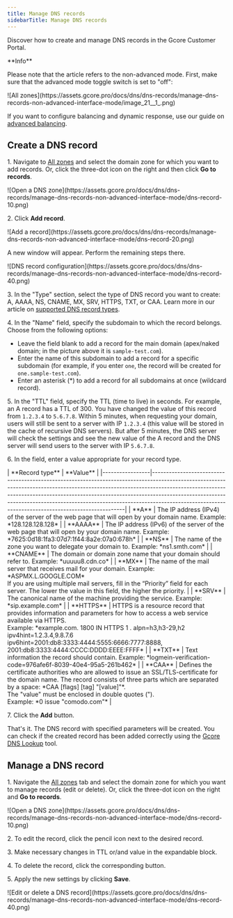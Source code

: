 ---
title: Manage DNS records
sidebarTitle: Manage DNS records
---

Discover how to create and manage DNS records in the Gcore Customer Portal.

<Info>
**Info**

Please note that the article refers to the non-advanced mode. First, make sure that the advanced mode toggle switch is set to "off": 
<Frame>![All zones](https://assets.gcore.pro/docs/dns/dns-records/manage-dns-records-non-advanced-interface-mode/image_21__1_.png)</Frame>

 If you want to configure balancing and dynamic response, use our guide on [advanced balancing](/dns/dns-records/manage-dns-records-advanced-interface-mode-with-balancing).
</Info>

## Create a DNS record

1\. Navigate to [All zones](https://dns.gcore.com/zones) and select the domain zone for which you want to add records. Or, click the three-dot icon on the right and then click **Go to records**.


<Frame>![Open a DNS zone](https://assets.gcore.pro/docs/dns/dns-records/manage-dns-records-non-advanced-interface-mode/dns-record-10.png)</Frame>



2\. Click **Add record**.


<Frame>![Add a record](https://assets.gcore.pro/docs/dns/dns-records/manage-dns-records-non-advanced-interface-mode/dns-record-20.png)</Frame>



A new window will appear. Perform the remaining steps there.


<Frame>![DNS record configuration](https://assets.gcore.pro/docs/dns/dns-records/manage-dns-records-non-advanced-interface-mode/dns-record-40.png)</Frame>



3\. In the "Type" section, select the type of DNS record you want to create: A, AAAA, NS, CNAME, MX, SRV, HTTPS, TXT, or CAA. Learn more in our article on [supported DNS record types](/dns/dns-records).

4\. In the "Name" field, specify the subdomain to which the record belongs. Choose from the following options:

  * Leave the field blank to add a record for the main domain (apex/naked domain; in the picture above it is `sample-test.com`).
  * Enter the name of this subdomain to add a record for a specific subdomain (for example, if you enter `one`, the record will be created for `one.sample-test.com`).
  * Enter an asterisk (*) to add a record for all subdomains at once (wildcard record).



5\. In the "TTL" field, specify the TTL (time to live) in seconds. For example, an A record has a TTL of 300. You have changed the value of this record from `1.2.3.4` to `5.6.7.8`. Within 5 minutes, when requesting your domain, users will still be sent to a server with IP `1.2.3.4` (this value will be stored in the cache of recursive DNS servers). But after 5 minutes, the DNS server will check the settings and see the new value of the A record and the DNS server will send users to the server with IP `5.6.7.8`.

6\. In the field, enter a value appropriate for your record type.


<Accordion title="Examples of values for different record types">
| **Record type** | **Value**                                                                                                                                                                                                                                                                                                                                                                                |
|-----------------|--------------------------------------------------------------------------------------------------------------------------------------------------------------------------------------------------------------------------------------------------------------------------------------------------------------------------------------------------------------------------------------------|
| **A**           | The IP address (IPv4) of the server of the web page that will open by your domain name. Example: *128.128.128.128*                                                                                                                                                                                                                                                                      |
| **AAAA**        | The IP address (IPv6) of the server of the web page that will open by your domain name. Example: *7625:0d18:1fa3:07d7:1f44:8a2e:07a0:678h*                                                                                                                                                                                                                                               |
| **NS**          | The name of the zone you want to delegate your domain to. Example: *ns1.smth.com*                                                                                                                                                                                                                                                                                                       |
| **CNAME**       | The domain or domain zone name that your domain should refer to. Example: *uuuuu8.cdn.co*                                                                                                                                                                                                                                                                                               |
| **MX**          | The name of the mail server that receives mail for your domain. Example: *ASPMX.L.GOOGLE.COM*<br/>If you are using multiple mail servers, fill in the “Priority” field for each server. The lower the value in this field, the higher the priority.                                                                                                                                       |
| **SRV**         | The canonical name of the machine providing the service. Example: *sip.example.com*                                                                                                                                                                                                                                                                                                     |
| **HTTPS**       | HTTPS is a resource record that provides information and parameters for how to access a web service available via HTTPS.<br/>Example: *example.com. 1800 IN HTTPS 1 . alpn=h3,h3-29,h2 ipv4hint=1.2.3.4,9.8.7.6<br/>ipv6hint=2001:db8:3333:4444:5555:6666:7777:8888,<br/>2001:db8:3333:4444:CCCC:DDDD:EEEE:FFFF*                                                                                   |
| **TXT**         | Text information the record should contain. Example: *logmein-verification-code=976afe6f-8039-40e4-95a5-261b462*                                                                                                                                                                                                                                                                        |
| **CAA**         | Defines the certificate authorities who are allowed to issue an SSL/TLS-certificate for the domain name. The record consists of three parts which are separated by a space: *CAA [flags] [tag] "[value]"*.<br/>The "value" must be enclosed in double quotes (").<br/>Example: *0 issue "comodo.com"*                                                                                     |

</Accordion>


7\. Click the **Add** button. 

That's it. The DNS record with specified parameters will be created. You can check if the created record has been added correctly using the [Gcore DNS Lookup](https://gcore.com/dev-tools/dns-lookup) tool.

## Manage a DNS record

1\. Navigate the [All zones](https://dns.gcore.com/zones) tab and select the domain zone for which you want to manage records (edit or delete). Or, click the three-dot icon on the right and **Go to records**.


<Frame>![Open a DNS zone](https://assets.gcore.pro/docs/dns/dns-records/manage-dns-records-non-advanced-interface-mode/dns-record-10.png)</Frame>



2\. To edit the record, click the pencil icon next to the desired record. 

3\. Make necessary changes in TTL or/and value in the expandable block.

4\. To delete the record, click the corresponding button. 

5\. Apply the new settings by clicking **Save**.


<Frame>![Edit or delete a DNS record](https://assets.gcore.pro/docs/dns/dns-records/manage-dns-records-non-advanced-interface-mode/dns-record-40.png)</Frame>